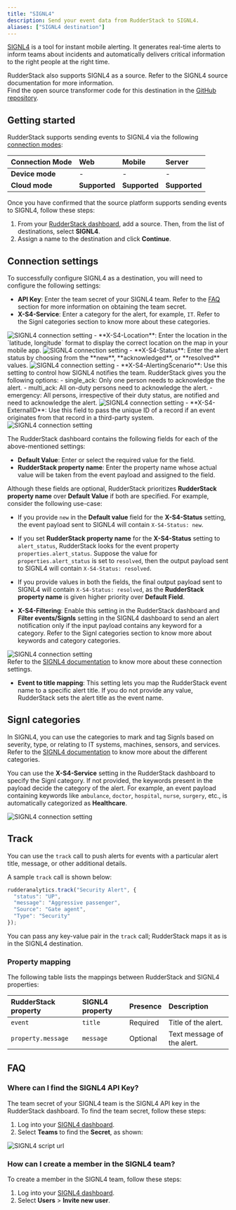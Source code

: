 ```yaml
---
title: "SIGNL4"
description: Send your event data from RudderStack to SIGNL4.
aliases: ["SIGNL4 destination"]
---
```


[SIGNL4](https://www.signl4.com/) is a tool for instant mobile alerting. It generates real-time alerts to inform teams about incidents and automatically delivers critical information to the right people at the right time.

<div class="successBlock">
RudderStack also supports SIGNL4 as a source. Refer to the <Link to="/sources/event-streams/cloud-apps/signl4/">SIGNL4 source</Link> documentation for more information.
</div>

<div class="infoBlock">
Find the open source transformer code for this destination in the <a href="https://github.com/rudderlabs/rudder-transformer/tree/master/src/v0/destinations/signl4">GitHub repository</a>.
</div>

## Getting started

RudderStack supports sending events to SIGNL4 via the following <a href="https://rudderstack.com/docs/rudderstack-cloud/rudderstack-connection-modes/">connection modes</a>:

| **Connection Mode** | **Web** | **Mobile** | **Server** |
| :--- | :--- | :--- | :--- |
| **Device mode** | -  | - | - |
| **Cloud mode** | **Supported**  | **Supported** | **Supported** |

Once you have confirmed that the source platform supports sending events to SIGNL4, follow these steps:

1. From your [RudderStack dashboard](https://app.rudderstack.com/), add a source. Then, from the list of destinations, select **SIGNL4**.
2. Assign a name to the destination and click **Continue**.

## Connection settings

To successfully configure SIGNL4 as a destination, you will need to configure the following settings:

- **API Key**: Enter the team secret of your SIGNL4 team. Refer to the <a href="#faq">FAQ</a> section for more information on obtaining the team secret.
- **X-S4-Service**: Enter a category for the alert, for example, `IT`. Refer to the <Link to="#signl-categories">Signl categories</Link> section to know more about these categories.
<img src="../../assets/event-stream-destinations/signl4-connection-settings-2.png" alt="SIGNL4 connection setting"/>
- **X-S4-Location**: Enter the location in the `latitude, longitude` format to display the correct location on the map in your mobile app.
<img src="../../assets/event-stream-destinations/signl4-connection-settings.png" alt="SIGNL4 connection setting"/>
- **X-S4-Status**: Enter the alert status by choosing from the **new**, **acknowledged**, or **resolved** values.
<img src="../../assets/event-stream-destinations/signl4-conn-settings-3.png" alt="SIGNL4 connection setting"/>
- **X-S4-AlertingScenario**: Use this setting to control how SIGNL4 notifies the team. RudderStack gives you the following options:
  - single_ack: Only one person needs to acknowledge the alert.
  - multi_ack: All on-duty persons need to acknowledge the alert. 
  - emergency: All persons, irrespective of their duty status, are notified and need to acknowledge the alert.
<img src="../../assets/event-stream-destinations/signl4-conn-settings-2.png" alt="SIGNL4 connection setting"/>
- **X-S4-ExternalID**: Use this field to pass the unique ID of a record if an event originates from that record in a third-party system. 
<img src="../../assets/event-stream-destinations/signl4-conn-settings-5.png" alt="SIGNL4 connection setting"/>

The RudderStack dashboard contains the following fields for each of the above-mentioned settings:

- **Default Value**: Enter or select the required value for the field.
- **RudderStack property name**: Enter the property name whose actual value will be taken from the event payload and assigned to the field.

Although these fields are optional, RudderStack prioritizes **RudderStack property name** over **Default Value** if both are specified. For example, consider the following use-case:
- If you provide `new` in the **Default value** field for the **X-S4-Status** setting, the event payload sent to SIGNL4 will contain `X-S4-Status: new`.
- If you set **RudderStack property name** for the **X-S4-Status** setting to `alert_status`, RudderStack looks for the event property `properties.alert_status`. Suppose the value for `properties.alert_status` is set to `resolved`, then the output payload sent to SIGNL4 will contain `X-S4-Status: resolved`.

- If you provide values in both the fields, the final output payload sent to SIGNL4 will contain `X-S4-Status: resolved`, as the **RudderStack property name** is given higher priority over **Default Field**.

- **X-S4-Filtering**: Enable this setting in the RudderStack dashboard and **Filter events/Signls** setting in the SIGNL4 dashboard to send an alert notification only if the input payload contains any keyword for a category. Refer to the <Link to="#signl-categories">Signl categories</Link> section to know more about keywords and category categories.
<img src="../../assets/event-stream-destinations/signl4-conn-settings-4.png" alt="SIGNL4 connection setting"/>

<div class="infoBlock">
Refer to the <a href="https://connect.signl4.com/webhook/docs/index.html">SIGNL4 documentation</a> to know more about these connection settings.
</div>

- **Event to title mapping**: This setting lets you map the RudderStack event name to a specific alert title. If you do not provide any value, RudderStack sets the alert title as the event name.

## Signl categories

In SIGNL4, you can use the categories to mark and tag Signls based on severity, type, or relating to IT systems, machines, sensors, and services. Refer to the [SIGNL4 documentation](https://account.signl4.com/manage/Category) to know more about the different categories.

You can use the **X-S4-Service** setting in the RudderStack dashboard to specify the Signl category. If not provided, the keywords present in the payload decide the category of the alert. For example, an event payload containing keywords like `ambulance`, `doctor`, `hospital`, `nurse`, `surgery`, etc., is automatically categorized as **Healthcare**.

<img src="../../assets/event-stream-destinations/categories-signl4.png" alt="SIGNL4 connection setting"/>

## Track

You can use the <Link to="/event-spec/standard-events/track">`track`</Link> call to push alerts for events with a particular alert title, message, or other additional details.

A sample `track` call is shown below:

```javascript
rudderanalytics.track("Security Alert", {
  "status": "UP",
  "message": "Aggressive passenger",
  "Source": "Gate agent",
  "Type": "Security"
});
```

You can pass any key-value pair in the `track` call; RudderStack maps it as is in the SIGNL4 destination.

### Property mapping

The following table lists the mappings between RudderStack and SIGNL4 properties:

| RudderStack property | SIGNL4 property | Presence | Description | 
| :----------------- | :--------------- |:--------------- |:--------------- |
| `event`     | `title`      | Required | Title of the alert. |
| `property.message`   | `message`     | Optional  | Text message of the alert. |

## FAQ

### Where can I find the SIGNL4 API Key?

The team secret of your SIGNL4 team is the SIGNL4 API key in the RudderStack dashboard. To find the team secret, follow these steps:

1. Log into your [SIGNL4 dashboard](https://connect.signl4.com/).
2. Select **Teams** to find the **Secret**, as shown:

<img src="../../assets/event-stream-destinations/signl-dashboard-2.png" alt="SIGNL4 script url"/>

### How can I create a member in the SIGNL4 team?

To create a member in the SIGNL4 team, follow these steps:
1. Log into your [SIGNL4 dashboard](https://connect.signl4.com/).
2. Select **Users** > **Invite new user**.
